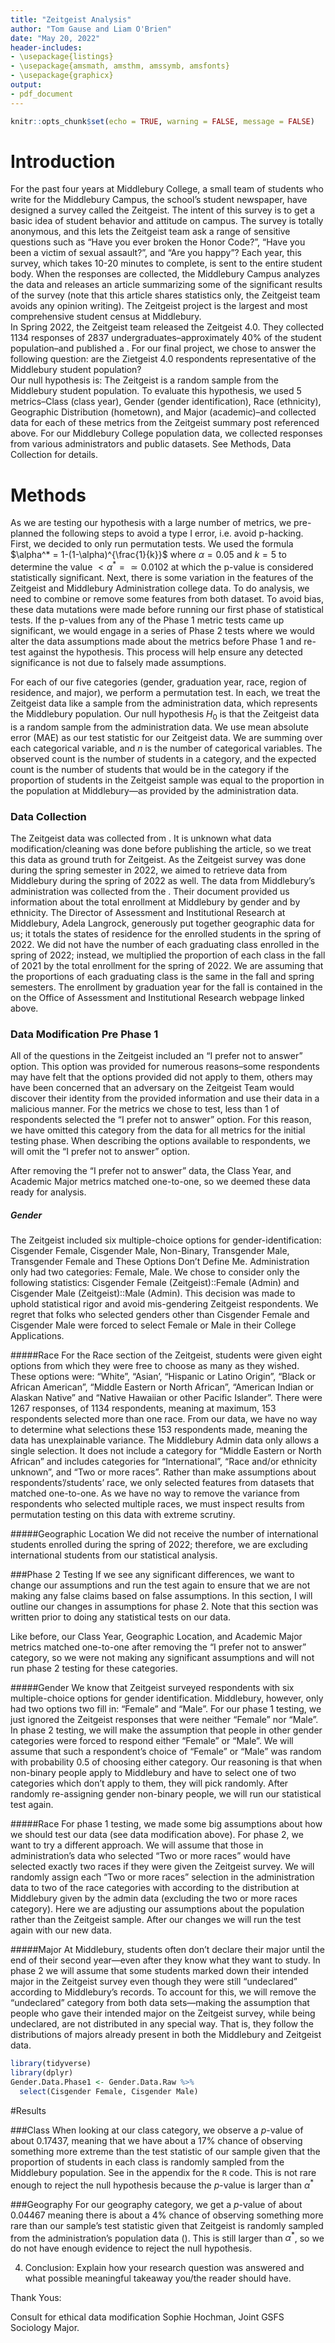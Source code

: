 ```yaml
---
title: "Zeitgeist Analysis"
author: "Tom Gause and Liam O'Brien"
date: "May 20, 2022"
header-includes:
- \usepackage{listings}
- \usepackage{amsmath, amsthm, amssymb, amsfonts}
- \usepackage{graphicx}
output: 
- pdf_document
---
```


```r
knitr::opts_chunk$set(echo = TRUE, warning = FALSE, message = FALSE)
```

# Introduction    
For the past four years at Middlebury College, a small team of students who write for the Middlebury Campus, the school's student newspaper, have designed a survey called the Zeitgeist. The intent of this survey is to get a basic idea of student behavior and attitude on campus. The survey is totally anonymous, and this lets the Zeitgeist team ask a range of sensitive questions such as "Have you ever broken the Honor Code?", "Have you been a victim of sexual assault?", and "Are you happy"? Each year, this survey, which takes 10-20 minutes to complete, is sent to the entire student body. When the responses are collected, the Middlebury Campus analyzes the data and releases an article summarizing some of the significant results of the survey (note that this article shares statistics only, the Zeitgeist team avoids any opinion writing). The Zeitgeist project is the largest and most comprehensive student census at Middlebury.   
In Spring 2022, the Zeitgeist team released the Zeitgeist 4.0. They collected 1134 responses of 2837 undergraduates--approximately 40% of the student population--and published a  \href{https://www.middleburycampus.com/article/2022/05/zeitgeist-4-0-2022}{summary article}. For our final project, we chose to answer the following question: are the Zietgeist 4.0 respondents representative of the Middlebury student population?   
Our null hypothesis is: The Zeitgeist is a random sample from the Middlebury student population. To evaluate this hypothesis, we used 5 metrics--Class (class year), Gender (gender identification), Race (ethnicity), Geographic Distribution (hometown), and Major (academic)--and collected data for each of these metrics from the Zeitgeist summary post referenced above. For our Middlebury College population data, we collected responses from various administrators and public datasets. See Methods, Data Collection for details.  

# Methods    
As we are testing our hypothesis with a large number of metrics, we pre-planned the following steps to avoid a type I error, i.e. avoid p-hacking. First, we decided to only run permutation tests. We used the formula $\alpha^* = 1-(1-\alpha)^{\frac{1}{k}}$ where $\alpha = 0.05$ and $k = 5$ to determine the value $<\alpha^* = \simeq 0.0102$ at which the p-value is considered statistically significant. Next, there is some variation in the features of the Zeitgeist and Middlebury Administration college data. To do analysis, we need to combine or remove some features from both dataset. To avoid bias, these data mutations were made before running our first phase of statistical tests. If the p-values from any of the Phase 1 metric tests came up significant, we would engage in a series of Phase 2 tests where we would alter the data assumptions made about the metrics before Phase 1 and re-test against the hypothesis. This process will help ensure any detected significance is not due to falsely made assumptions. 

For each of our five categories (gender, graduation year, race, region of residence, and major), we perform a permutation test. In each, we treat the Zeitgeist data like a sample from the administration data, which represents the Middlebury population. Our null hypothesis $H_0$ is that the Zeitgeist data is a random sample from the administration data. We use mean absolute error (MAE) as our test statistic for our Zeitgeist data.
\begin{equation*}
\text{MAE} = \frac{1}{n}\sum |\text{observed} - \text{expected}|.
\end{equation*}
We are summing over each categorical variable, and $n$ is the number of categorical variables. The observed count is the number of students in a category, and the expected count is the number of students that would be in the category if the proportion of students in the Zeitgeist sample was equal to the proportion in the population at Middlebury---as provided by the administration data. 

### Data Collection
The Zeitgeist data was collected from \href{https://www.middleburycampus.com/article/2022/05/zeitgeist-4-0-2022}{this article}. It is unknown what data modification/cleaning was done before publishing the article, so we treat this data as ground truth for Zeitgeist. As the Zeitgeist survey was done during the spring semester in 2022, we aimed to retrieve data from Middlebury during the spring of 2022 as well. The data from Middlebury’s administration was collected from  the \href{Undergraduate College | Middlebury}{\textit{Office of Assessment and Institutional Research}}. Their \textit{Spring 2022 Enrollment} document provided us information about the total enrollment at Middlebury by gender and by ethnicity. The Director of Assessment and Institutional Research at Middlebury, Adela Langrock, generously put together geographic data for us; it totals the states of residence for the enrolled students in the spring of 2022. We did not have the number of each graduating class enrolled in the spring of 2022; instead, we multiplied the proportion of each class in the fall of 2021 by the total enrollment for the spring of 2022. We are assuming that the proportions of each graduating class is the same in the fall and spring semesters. The enrollment by graduation year for the fall is contained in the \textit{Fall 2021 Student Profile} on the Office of Assessment and Institutional Research webpage linked above.

### Data Modification Pre Phase 1  
All of the questions in the Zeitgeist included an "I prefer not to answer" option. This option was provided for numerous reasons--some respondents may have felt that the options provided did not apply to them, others may have been concerned that an adversary on the Zeitgeist Team would discover their identity from the provided information and use their data in a malicious manner. For the metrics we chose to test, less than $1%$ of respondents selected the "I prefer not to answer" option. For this reason, we have omitted this category from the data for all metrics for the initial testing phase. When describing the options available to respondents, we will omit the “I prefer not to answer” option.

After removing the "I prefer not to answer" data, the Class Year, and Academic Major metrics matched one-to-one, so we deemed these data ready for analysis.  

##### Gender  
The Zeitgeist included six multiple-choice options for gender-identification: Cisgender Female, Cisgender Male, Non-Binary, Transgender Male, Transgender Female and These Options Don't Define Me. Administration only had two categories: Female, Male. We chose to consider only the following statistics: Cisgender Female (Zeitgeist)::Female (Admin) and Cisgender Male (Zeitgeist)::Male (Admin). This decision was made to uphold statistical rigor and avoid mis-gendering Zeitgeist respondents. We regret that folks who selected genders other than Cisgender Female and Cisgender Male were forced to select Female or Male in their College Applications.  

#####Race
For the Race section of the Zeitgeist, students were given eight options from which they were free to choose as many as they wished. These options were: “White”, “Asian’, “Hispanic or Latino Origin”, “Black or African American”, “Middle Eastern or North African”, “American Indian or Alaskan Native” and “Native Hawaiian or other Pacific Islander”. There were 1267 responses, of 1134 respondents, meaning at maximum, 153 respondents selected more than one race. From our data, we have no way to determine what selections these 153 respondents made, meaning the data has unexplainable variance. The Middlebury Admin data only allows a single selection. It does not include a category for “Middle Eastern or North African” and includes categories for “International”, “Race and/or ethnicity unknown”, and “Two or more races”. Rather than make assumptions about respondents’/students’ race, we only selected features from datasets that matched one-to-one. As we have no way to remove the variance from respondents who selected multiple races, we must inspect results from permutation testing on this data with extreme scrutiny.   

#####Geographic Location
We did not receive the number of international students enrolled during the spring of 2022; therefore, we are excluding international students from our statistical analysis.


###Phase 2 Testing
If we see any significant differences, we want to change our assumptions and run the test again to ensure that we are not making any false claims based on false assumptions. In this section, I will outline our changes in assumptions for phase 2. Note that this section was written prior to doing any statistical tests on our data.

Like before, our Class Year, Geographic Location, and Academic Major metrics matched one-to-one after removing the “I prefer not to answer” category, so we were not making any significant assumptions and will not run phase 2 testing for these categories.

#####Gender
We know that Zeitgeist surveyed respondents with six multiple-choice options for gender identification. Middlebury, however, only had two options two fill in: “Female” and “Male”. For our phase 1 testing, we just ignored the Zeitgeist responses that were neither “Female” nor “Male”. In phase 2 testing, we will make the assumption that people in other gender categories were forced to respond either “Female” or “Male”. We will assume that such a respondent’s choice of “Female” or “Male” was random with probability 0.5 of choosing either category. Our reasoning is that when non-binary people apply to Middlebury and have to select one of two categories which don't apply to them, they will pick randomly. After randomly re-assigning gender non-binary people, we will run our statistical test again.

#####Race
For phase 1 testing, we made some big assumptions about how we should test our data (see data modification above). For phase 2, we want to try a different approach. We will assume that those in administration’s data who selected “Two or more races” would have selected exactly two races if they were given the Zeitgeist survey. We will randomly assign each "Two or more races" selection in the administration data to two of the race categories with according to the distribution at Middlebury given by the admin data (excluding the two or more races category). Here we are adjusting our assumptions about the population rather than the Zeitgeist sample. After our changes we will run the test again with our new data.

#####Major
At Middlebury, students often don't declare their major until the end of their second year---even after they know what they want to study. In phase 2 we will assume that some students marked down their intended major in the Zeitgeist survey even though they were still "undeclared" according to Middlebury's records. To account for this, we will remove the "undeclared" category from both data sets---making the assumption that people who gave their intended major on the Zeitgeist survey, while being undeclared, are not distributed in any special way. That is, they follow the distributions of majors already present in both the Middlebury and Zeitgeist data.

  
``` r
library(tidyverse)
library(dplyr)
Gender.Data.Phase1 <- Gender.Data.Raw %>%
  select(Cisgender Female, Cisgender Male)

```  


#Results

###Class
When looking at our class category, we observe a $p$-value of about 0.17437, meaning that we have about a 17% chance of observing something more extreme than the test statistic of our sample given that the proportion of students in each class is randomly sampled from the Middlebury population. See \textbf{Exhibit B} in the appendix for the `R` code. This is not rare enough to reject the null hypothesis because the $p$-value is larger than $\alpha^*$

###Geography
For our geography category, we get a $p$-value of about 0.04467 meaning there is about a 4% chance of observing something more rare than our sample's test statistic given that Zeitgeist is randomly sampled from the administration's population data (\textbf{Exhibit C}). This is still larger than $\alpha^*$, so we do not have enough evidence to reject the null hypothesis.

4) Conclusion: Explain how your research question was answered and what possible
meaningful takeaway you/the reader should have.

Thank Yous:

Consult for ethical data modification Sophie Hochman, Joint GSFS Sociology Major.
